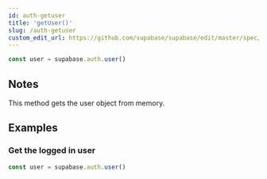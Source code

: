 ```yaml
---
id: auth-getuser
title: 'getUser()'
slug: /auth-getuser
custom_edit_url: https://github.com/supabase/supabase/edit/master/spec/supabase_js_v2_legacy.yml
---
```



```js
const user = supabase.auth.user()
```

## Notes

This method gets the user object from memory.

## Examples

### Get the logged in user

```js
const user = supabase.auth.user()
```
